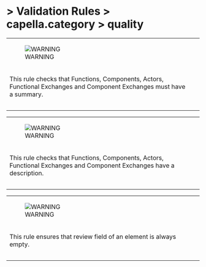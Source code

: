       
= > Validation Rules > capella.category > quality =
            
{| border="1"
|-
|[[Image:Images/warning.gif|WARNING]]
|  
|-
|This rule checks that Functions, Components, Actors, Functional Exchanges and Component Exchanges must have a summary. 
|-
|- 
|}            
{| border="1"
|-
|[[Image:Images/warning.gif|WARNING]]
|  
|-
|This rule checks that Functions, Components, Actors, Functional Exchanges and Component Exchanges have a description. 
|-
|- 
|}            
{| border="1"
|-
|[[Image:Images/warning.gif|WARNING]]
|  
|-
|This rule ensures that review field of an element is always empty. 
|-
|- 
|}   
